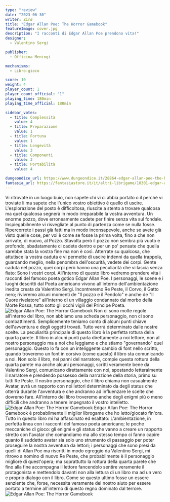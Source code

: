 ```yaml
---
type: "review"
date: "2023-06-30"
writer: Zirø
title: "Edgar Allan Poe: The Horror Gamebook"
featureImage: cover.jpg
description: "I racconti di Edgar Allan Poe prendono vita!"
designer:
  - Valentino Sergi

publisher:
  - Officina Meningi

mechanisms:
  - Libro-gioco

score: 10
weight: 4
player_count: 1
player_count_official: "1"
playing_time: 180min
playing_time_official: 180min

sidebar_votes:
  - title: Complessità
    value: 4
  - title: Preparazione
    value: 1
  - title: Fortuna
    value: 1
  - title: Longevità
    value: 3
  - title: Componenti
    value: 3
  - title: Portabilità
    value: 4

dungeondice_url: https://www.dungeondice.it/28864-edgar-allan-poe-the-horror-gamebook.html?dda=387135549
fantasia_url: https://fantasiastore.it/it/altri-librigame/10301-edgar-allan-poe-the-horror-gamebook.html
---
```


<Setting>
  Vi ritrovate in un luogo buio, non sapete chi vi ci abbia portato o il perchè
  vi troviate li ma sapete che l'unico vostro obiettivo è quello di uscire.
  L'esplorazione del posto è difficoltosa, riuscite a stento a trovare qualcosa
  ma quel qualcosa segnerà in modo irreparabile la vostra avventura. Un enorme
  pozzo, dove erroneamente cadete per finire senza vita sul fondale.
  Inspiegabilmente vi risvegliate al punto di partenza come se nulla fosse.
  Ripercorrete i passi già fatti ma in modo inconsapevole, anche se avete già
  visto quelle cose, per voi è come se fosse la prima volta, fino a che non
  arrivate, di nuovo, al Pozzo. Stavolta però il pozzo non sembra più vuoto e
  profondo, sbadatamente ci cadete dentro e per un po' pensate che quella
  sarebbe stata la vostra fine ma non è così. Atterrate su qualcosa, che
  attutisce la vostra caduta e vi permette di uscire indenni da quella trappola,
  guardando meglio, nella penombra dell'oscurità, vedete dei corpi. Gente caduta
  nel pozzo, quei corpi però hanno una peculiarità che vi lascia senza fiato:
  Sono i vostri corpi. All'interno di questo libro vedremo prendere vita i
  racconti del famoso poeta gotico Edgar Allan Poe. I personaggi, le scene e i
  luoghi descritti dal Poeta americano vivono all'interno dell'ambientazione
  inedita creata da Valentino Sergi. Incontreremo Re Peste, il Corvo, il Gatto
  nero; rivivremo alcuni momenti de "Il pozzo e il Pendolo" e anche de "Il Cuore
  rivelatore" all'interno di un villaggio condannato dal morbo della Morte
  Rossa, tutto sotto gli occhi vigili del Principe Poeta.
</Setting>

<img src="./game1.jpg" alt="Edgar Allan Poe: The Horror Gamebook" />

<Rules>
  Non ci sono molte regole all'interno del libro, non abbiamo una scheda
  personaggio, non ci sono combattimenti. Semplicemente teniamo conto di alcuni
  punti chiave dell'avventura e degli oggetti trovati. Tutto verrà determinato
  dalle nostre scelte. La peculiarità principale di questo libro è la perfetta
  rottura della quarta parete. Il libro in alcuni punti parla direttamente a noi
  lettore, non al nostro personaggio ma a noi che leggiamo e che stiamo
  "governando" quel personaggio. Questo lo fa con un inteliggente cambio di font
  nello scritto, quando troveremo un font in corsivo (come questo) il libro sta
  comunicando a noi. Non solo il libro, nei panni del narratore, compie questa
  rottura della quarta parete ma anche alcuni personaggi, scritti veramente bene
  da Valentino Sergi, comunicano direttamente con noi, spostando letteralmente
  il narratore e prendendo possesso della narrazione della storia, primo su
  tutti Re Peste. Il nostro personaggio, che il libro chiama non casualmente
  Avatar, avrà un rapporto con noi lettori determinato da degli status che
  otterrà durante l'avventura e che andranno ad influenzare le scelte che
  dovremo fare. All'interno del libro troveremo anche degli enigmi più o meno
  difficili che andranno a tenere impegnato il vostro intelletto.
</Rules>

<img src="./game2.jpg" alt="Edgar Allan Poe: The Horror Gamebook" />

<Feedback>
  Edgar Allan Poe: The Horror Gamebook è probabilmente il miglior librogame che
  ho letto/giocato fin'ora. Tutto in questo libro mi ha affascinato ed esaltato:
  L'ambientazione, in perfetta linea con i racconti del famoso poeta americano;
  le poche meccaniche di gioco: gli enigmi e gli status che vanno a creare un
  rapporto stretto con l'avatar che comandiamo ma allo stesso tempo ci fanno
  capire quanto il suddetto avatar sia solo uno strumento di passaggio per poter
  proseguire la nostra avventura da lettori; i personaggi che sono presi da
  quelli di Allan Poe ma riscritti in modo egreggio da Valentino Sergi, mi
  ritrovo a nomino di nuovo Re Peste, che probabilmente è il personaggio
  migliore di quest'opera; ma soprattutto la rottura della quarta parete che
  fino alla fine accompagna il lettore fancendolo sentire veramente il
  protagonista e mettendolo davanti non alla lettura di un libro ma ad un vero e
  proprio dialogo con il libro. Come se questo ultimo fosse un essere senziente
  che, forse, necessita veramente del nostro aiuto per essere portato a termine
  all'interno di questo regno dominato dal terrore.
</Feedback>

<img src="./game3.jpg" alt="Edgar Allan Poe: The Horror Gamebook" />
